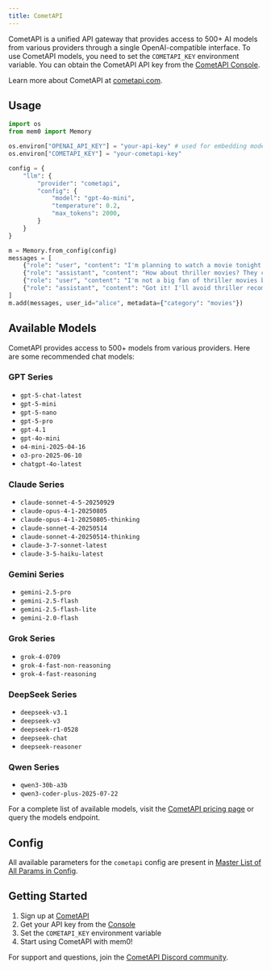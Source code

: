 ```yaml
---
title: CometAPI
---
```


CometAPI is a unified API gateway that provides access to 500+ AI models from various providers through a single OpenAI-compatible interface. To use CometAPI models, you need to set the `COMETAPI_KEY` environment variable. You can obtain the CometAPI API key from the [CometAPI Console](https://api.cometapi.com/console/token).

Learn more about CometAPI at [cometapi.com](https://www.cometapi.com/?utm_source=mem0&utm_campaign=integration&utm_medium=integration&utm_content=integration).

## Usage

```python
import os
from mem0 import Memory

os.environ["OPENAI_API_KEY"] = "your-api-key" # used for embedding model
os.environ["COMETAPI_KEY"] = "your-cometapi-key"

config = {
    "llm": {
        "provider": "cometapi",
        "config": {
            "model": "gpt-4o-mini",
            "temperature": 0.2,
            "max_tokens": 2000,
        }
    }
}

m = Memory.from_config(config)
messages = [
    {"role": "user", "content": "I'm planning to watch a movie tonight. Any recommendations?"},
    {"role": "assistant", "content": "How about thriller movies? They can be quite engaging."},
    {"role": "user", "content": "I'm not a big fan of thriller movies but I love sci-fi movies."},
    {"role": "assistant", "content": "Got it! I'll avoid thriller recommendations and suggest sci-fi movies in the future."}
]
m.add(messages, user_id="alice", metadata={"category": "movies"})
```

## Available Models

CometAPI provides access to 500+ models from various providers. Here are some recommended chat models:

### GPT Series
- `gpt-5-chat-latest`
- `gpt-5-mini`
- `gpt-5-nano`
- `gpt-5-pro`
- `gpt-4.1`
- `gpt-4o-mini`
- `o4-mini-2025-04-16`
- `o3-pro-2025-06-10`
- `chatgpt-4o-latest`

### Claude Series
- `claude-sonnet-4-5-20250929`
- `claude-opus-4-1-20250805`
- `claude-opus-4-1-20250805-thinking`
- `claude-sonnet-4-20250514`
- `claude-sonnet-4-20250514-thinking`
- `claude-3-7-sonnet-latest`
- `claude-3-5-haiku-latest`

### Gemini Series
- `gemini-2.5-pro`
- `gemini-2.5-flash`
- `gemini-2.5-flash-lite`
- `gemini-2.0-flash`

### Grok Series
- `grok-4-0709`
- `grok-4-fast-non-reasoning`
- `grok-4-fast-reasoning`

### DeepSeek Series
- `deepseek-v3.1`
- `deepseek-v3`
- `deepseek-r1-0528`
- `deepseek-chat`
- `deepseek-reasoner`

### Qwen Series
- `qwen3-30b-a3b`
- `qwen3-coder-plus-2025-07-22`

For a complete list of available models, visit the [CometAPI pricing page](https://api.cometapi.com/pricing) or query the models endpoint.

## Config

All available parameters for the `cometapi` config are present in [Master List of All Params in Config](../config).

## Getting Started

1. Sign up at [CometAPI](https://www.cometapi.com/?utm_source=mem0&utm_campaign=integration&utm_medium=integration&utm_content=integration)
2. Get your API key from the [Console](https://api.cometapi.com/console/token)
3. Set the `COMETAPI_KEY` environment variable
4. Start using CometAPI with mem0!

For support and questions, join the [CometAPI Discord community](https://discord.gg/cometapi).
